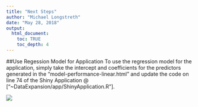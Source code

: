 ```yaml
---
title: "Next Steps"
author: "Michael Longstreth"
date: "May 28, 2018"
output:
  html_document:
    toc: TRUE
    toc_depth: 4
---
```


##Use Regession Model for Application
To use the regression model for the application, simply take the intercept and coefficients for the predictors generated in the "model-performance-linear.html" and update the code on line 74 of the Shiny Application @ ["~DataExpansion/app/ShinyApplication.R"].


![](logo.png)




